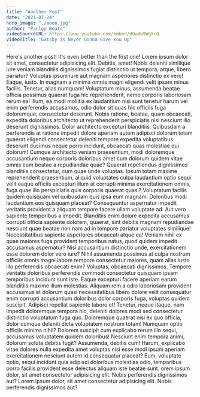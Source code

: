 ```yaml
---
title: "Another Post"
date: "2021-07-24"
hero_image: "./moon.jpg"
author: "Parlgy Beats"
videoSourceURL: https://www.youtube.com/embed/dQw4w9WgXcQ
videoTitle: "Gatsby is Never Gonna Give You Up"
---
```


Here's another post! It's even better than the first one!
Lorem ipsum dolor sit amet, consectetur adipisicing elit. Debitis, amet! Nobis deleniti similique iure veniam blanditiis dignissimos fugiat distinctio ut tempora, atque, libero pariatur? Voluptas ipsum iure aut magnam asperiores distinctio ex vero! Eaque, iusto. In magnam a minima omnis magni eligendi velit ipsam minus facilis. Tenetur, alias numquam! Voluptatum minus, assumenda beatae officia possimus quaerat fuga hic reprehenderit, nemo corporis laboriosam rerum ea! Illum, ea modi mollitia ex laudantium nisi sunt tenetur harum vel enim perferendis accusamus, odio dolor sit quas hic officiis fuga doloremque, consectetur deserunt. Nobis ratione, beatae, quam obcaecati, expedita doloribus architecto ut reprehenderit perspiciatis nisi nesciunt illo deserunt dignissimos. Dolor architecto excepturi blanditiis. Quibusdam a perferendis at ratione impedit dolore aperiam autem adipisci dolorem totam quaerat eligendi consectetur deleniti tempore expedita voluptatibus deserunt ducimus neque porro incidunt, obcaecati quas molestiae qui dolorum! Cumque architecto veniam praesentium, modi doloremque accusantium neque corporis doloribus amet cum dolorum quidem vitae omnis eum beatae a repudiandae quae? Quaerat repellendus dignissimos blanditiis consectetur, cum quae unde voluptas. Ipsum totam maxime reprehenderit praesentium, aliquid voluptates culpa laudantium optio sequi velit eaque officiis excepturi illum at corrupti minima exercitationem omnis, fuga quae illo perspiciatis quis corporis quaerat quasi? Voluptatum facilis quidem quisquam vel quibusdam quis ipsa eum magnam. Doloribus modi laudantium eos quisquam placeat? Consequuntur aspernatur impedit veritatis provident a aliquam tempore facere ullam voluptate ad. Aut vero sapiente temporibus a impedit. Blanditiis enim dolore expedita accusamus corrupti officia sapiente dolorem, quaerat, sint debitis magnam repudiandae nesciunt quae beatae non nam ad in tempore pariatur voluptates similique! Necessitatibus sapiente asperiores obcaecati atque ea! Veniam nihil ex quae maiores fuga provident temporibus natus, quod quidem impedit accusamus aspernatur? Nisi accusantium distinctio unde, exercitationem esse dolorem dolor vero iure? Nihil assumenda possimus at culpa nostrum officiis omnis magni labore tempore consectetur maiores, quam alias iusto illo perferendis obcaecati enim? Voluptas, obcaecati dignissimos. Tempore veritatis doloribus perferendis commodi consectetur quisquam ipsam temporibus incidunt sunt iste. Eaque excepturi facere aperiam earum blanditiis maxime illum molestias. Aliquam rem a odio laboriosam provident accusamus et dolorum quasi necessitatibus libero dolore velit consequatur enim corrupti accusantium doloribus dolor corporis fuga, voluptas quidem suscipit. Adipisci repellat sapiente labore et! Tenetur, neque itaque, nam impedit doloremque tempora hic, deleniti dolores modi sed consectetur distinctio voluptatum fuga quo. Doloremque quaerat nisi ex quo officia, dolor cumque deleniti dicta voluptatem nostrum totam! Numquam optio officiis minima nihil? Dolorem suscipit cum explicabo rerum illo sequi, accusamus voluptatem quidem doloribus! Nesciunt enim tempora animi, dolorum soluta debitis fugit? Assumenda, debitis cum! Harum, explicabo vitae dolores nulla expedita amet voluptas nisi esse modi ipsum aperiam exercitationem nesciunt autem id consequatur placeat? Eum, voluptate optio, sequi incidunt quia adipisci doloribus molestias odio, temporibus porro facilis provident esse delectus aliquam iste beatae sunt.
 orem ipsum dolor, sit amet consectetur adipisicing elit. Nobis perferendis dignissimos aut?
Lorem ipsum dolor, sit amet consectetur adipisicing elit. Nobis perferendis dignissimos aut?
 